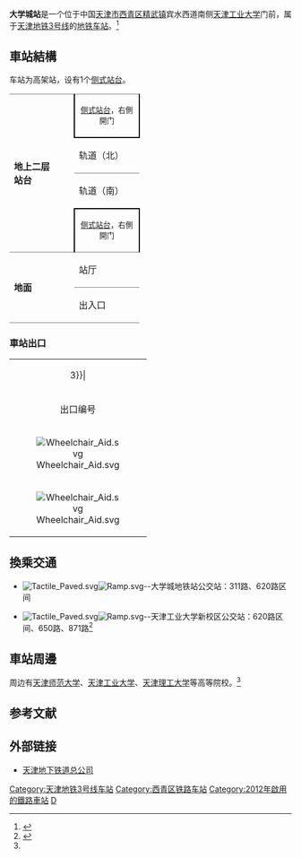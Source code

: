 {{noteTA 
|G1 =Transport}}
{{Otheruses|subject=天津地铁的一个车站|other=其他同名車站|大学城站}}
{{Infobox station
|name = 大学城
|eng_name = Daxuecheng
|linecolour = {{天津地铁颜色|3}}
|image = Tianjin metro line 3 大學城站 站體 2012-10-03 0001.JPG
|caption = 大学城站外观（2012年10月）
|other_name = 
|country = {{PRC}}
|borough = [[天津市|天津市]][[西青区|西青区]][[精武镇|精武镇]]
|address = 宾水西道南侧[[天津工业大学|天津工业大学]]门前
|coordinates = {{coord|39.0712706|N|117.1056874|E|display=inline,title|Region:CH_type}}
|elevation = 
|operator = [[天津轨道交通集团|天津轨道交通集团]]
|lines = {{天津地铁线路名|3|SL}}
|distance = 
|platform = 2座[[侧式站台|侧式站台]]
|tracks = 2条
|bus_routes = 
|bus_stands = 
|connections = 公交站
|structure = 高架车站
|hall = 
|depth = 
|levels = 
|interchange = 
|exits = 2个
|lift = 
|escalator = 
|architect = 
|architectural_style = 
|colour = 
|type = 
|status = 运营中
|code = 
|zone = 
|classification = 
|website = 
|built = 
|opened = 2012年10月1日
|closed = 
|pass_year = 
|passengers = 
|pass_system = 
|pass_rank = 
|mpassengers = 
|trains = 
|station_hours = 
|hours = 
|first = 往{{天津地铁起讫站|3|R}}：06:01<br />往{{天津地铁起讫站|3|L}}：06:27
|last = 往{{天津地铁起讫站|3|R}}：23:03<br />往{{天津地铁起讫站|3|L}}：23:28
|adjacent = {{adjacent stations|system=天津地铁|line=3|left=高新区|right=华苑}}
|other_services = 
|route_map = 
}}

'''大学城站'''是一个位于中国[[天津市|天津市]][[西青区|西青区]][[精武镇|精武镇]]宾水西道南侧[[天津工业大学|天津工业大学]]门前，属于[[天津地铁|天津地铁]][[天津地铁3号线|3号线]]的[[地铁车站|地铁车站]]。<ref>{{Cite web |url=http://news.enorth.com.cn/system/2011/04/29/006460387.shtml |title=地铁2、3号线公示最新站名 2号线：曹庄—空港 |access-date=2011-05-04 |archive-date=2012-02-11 |archive-url=https://web.archive.org/web/20120211233344/http://news.enorth.com.cn/system/2011/04/29/006460387.shtml |dead-url=no }}</ref>

== 車站結構 ==
车站为高架站，设有1个[[侧式站台|侧式站台]]。
{|cellspacing=0 cellpadding=3
|-
|style="border-top:solid 1px gray;" rowspan=4 valign=top width=50|'''地上二层'''<br>'''站台'''
|style="border-right:solid 2px black;border-left:solid 2px black;border-top:solid 1px gray;border-bottom:solid 2px black;" colspan=2|<center><small>[[侧式站台|侧式站台]]，右側開门</small></center>
|-
|style="border-bottom:solid 1px gray;"|轨道（北）
|style="border-bottom:solid 1px gray;"|{{arrow|L}} {{天津地铁线路名|3|c}}往{{站|南站}}<small>（{{站|高新区}}）</small> 
|-
|轨道（南）
|{{arrow|R}} {{天津地铁线路名|3|c}}往{{站|小淀}}<small>（{{站|华苑}}）</small>
|-
|style="border-right:solid 2px black;border-left:solid 2px black;border-top:solid 2px black;" colspan=2|<center><small>[[侧式站台|侧式站台]]，右側開门</small></center>
|-
|style="border-top:solid 1px gray;border-bottom:solid 1px gray;" rowspan=2 valign=top width=100|'''地面'''
|style="border-top:solid 1px gray;border-bottom:solid 1px gray;" valign=top width=100|站厅
|style="border-top:solid 1px gray;border-bottom:solid 1px gray;" valign=top width=350|客服中心、[[自动售票机|自动售票机]]、验票机
|-
|style="border-bottom:solid 1px gray;" |出入口
|style="border-bottom:solid 1px gray;" |A、B出入口
|}

=== 車站出口 ===
{| class="wikitable" style="width:65%"
|colspan=4 align="center" bgcolor={{天津地铁颜色|3}}|
|-
! style="width:50" | 出口编号
! style="width:150" | 可到达目的地
! 照片
|-
| align="center" style="border-bottom:none" | {{港鐵出口|A}}[[File:Wheelchair_Aid.svg|alt=]] || 宾水西道、[[天津工業大學|天津工業大學]]、大学城地铁站公交站、天津工业大学新校区公交站、天津市大学软件学院 || [[File:Tianjin_metro_line_3_大學城站EXIT-A_2012-10-03_0001.JPG|250px]]
|-
| align="center" style="border-bottom:none" | {{港鐵出口|B}}[[File:Wheelchair_Aid.svg|alt=]] || 停車場 || [[File:Tianjin_metro_line_3_大學城站EXIT-B_2012-10-03_0001.JPG|250px]]
|}

== 換乘交通 ==
*{{港鐵出口|A}} [[File:Tactile_Paved.svg|alt=]][[File:Ramp.svg|alt=]]--大学城地铁站公交站：311路、620路区间
*{{港鐵出口|A}} [[File:Tactile_Paved.svg|alt=]][[File:Ramp.svg|alt=]]--天津工业大学新校区公交站：620路区间、650路、871路<ref name="#1">{{Cite web |url=http://news.enorth.com.cn/system/2012/09/18/010020997.shtml |title=地铁3号线下月试运营:实行分段票价 公交线路多 |access-date=2012-10-05 |archive-date=2012-09-20 |archive-url=https://web.archive.org/web/20120920073717/http://news.enorth.com.cn/system/2012/09/18/010020997.shtml |dead-url=no }}</ref>

== 車站周邊 ==
周边有[[天津师范大学|天津师范大学]]、[[天津工业大学|天津工业大学]]、[[天津理工大学|天津理工大学]]等高等院校。<ref name="#1"/>

==参考文献==
{{reflist}}

== 外部链接 ==
{{Commonscat|Daxuecheng Station (Tianjin)}}
* [https://web.archive.org/web/20090827003539/http://www.tjdt.cn/ 天津地下铁道总公司]

{{天津地铁3号线}}
{{天津轨道交通车站列表}}

[[Category:天津地铁3号线车站|Category:天津地铁3号线车站]]
[[Category:西青区铁路车站|Category:西青区铁路车站]]
[[Category:2012年啟用的鐵路車站|Category:2012年啟用的鐵路車站]]
[[Category:以學校命名的中國鐵路車站|D]]